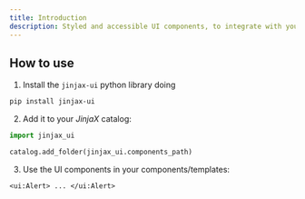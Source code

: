 ```yaml
---
title: Introduction
description: Styled and accessible UI components, to integrate with your JinjaX projects.
---
```


## How to use

1. Install the `jinjax-ui` python library doing

  ```bash
  pip install jinjax-ui
  ```

2. Add it to your *JinjaX* catalog:

  ```python
  import jinjax_ui

  catalog.add_folder(jinjax_ui.components_path)
  ```

3. Use the UI components in your components/templates:

  ```html+jinja
  <ui:Alert> ... </ui:Alert>
  ```
